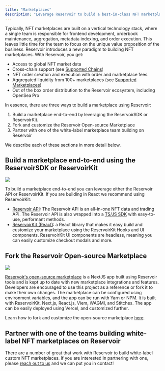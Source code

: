 ```yaml
---
title: "Marketplaces"
description: "Leverage Reservoir to build a best-in-class NFT marketplace."
---
```


Typically, NFT marketplaces are built on a vertical technology stack, where a single team is responsible for frontend development, orderbook maintenance, aggregation, metadata indexing, and order execution. This leaves little time for the team to focus on the unique value proposition of the business. Reservoir introduces a new paradigm to building NFT marketplaces. With Reservoir, you get:

- Access to global NFT market data
- Cross-chain support (see [Supported Chains](/docs/supported-chains))
- NFT order creation and execution with order and marketplace fees
- Aggregated liquidity from 100+ marketplaces (see [Supported Marketplaces](/docs/supported-marketplaces))
- Out of the box order distribution to the Reservoir ecosystem, including OpenSea Pro

In essence, there are three ways to build a marketplace using Reservoir:

1. Build a marketplace end-to-end by leveraging the ReservoirSDK or ReservoirKit.
2. Fork and customize the Reservoir Open-source Marketplace
3. Partner with one of the white-label marketplace team building on Reservoir

We describe each of these sections in more detail below.

## Build a marketplace end-to-end using the ReservoirSDK or ReservoirKit

<Frame caption="Magic Eden built their Ethereum and Polygon marketplace with Reservoir APIs and SDK.">
  <img src="/images/docs/3565278-GGt9MSYbIAE4B4H.jpeg" />
</Frame>

To build a marketplace end-to-end you can leverage either the Reservoir API or ReservoirKit. If you are building in React we recommend using ReservoirKit:

- [Reservoir API](/reference/overview): The Reservoir API is an all-in-one NFT data and trading API. The Reservoir API is also wrapped into a [TS/JS SDK](/reference/reservoir-sdk-jstsnode) with easy-to-use, performant methods.
- [ReservoirKit (React)](/reference/reservoirkit): a React library that makes it easy build and customize your marketplace using the ReservoirKit Hooks and UI components. ReservoirKit UI components are headless, meaning you can easily customize checkout modals and more.

## Fork the Reservoir Open-source Marketplace

<Frame caption="Proof of Play marketplace was built using Reservoir's open-source marketplace as its foundation.">
  <img src="/images/docs/3eea3de-Screen_Shot_2024-02-24_at_12.36.24_PM.png" />
</Frame>

[Reservoir's open-source marketplace](/reference/open-source-marketplace) is a NextJS app built using Reservoir tools and is kept up to date with new marketplace integrations and features. Developers are encouraged to use this project as a reference or fork it to make their own changes. The marketplace can be configured using environment variables, and the app can be run with Yarn or NPM. It is built with ReservoirKit, Next.js, React.js, Viem, WAGMI, and Stitches. The app can be easily deployed using Vercel, and customized further.

Learn how to fork and customize the open-source marketplace [here](/reference/open-source-marketplace).

## Partner with one of the teams building white-label NFT marketplaces on Reservoir

There are a number of great that work with Reservoir to build white-label custom NFT marketplaces. If you are interested in partnering with one, please [reach out to us](https://twitter.com/Reservoir0x) and we can put you in contact!
